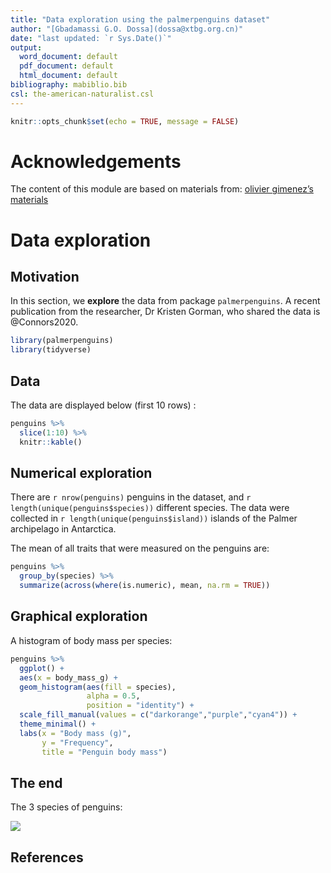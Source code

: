 ---
title: "Data exploration using the palmerpenguins dataset"
author: "[Gbadamassi G.O. Dossa](dossa@xtbg.org.cn)"
date: "last updated: `r Sys.Date()`"
output:
  word_document: default
  pdf_document: default
  html_document: default
bibliography: mabiblio.bib
csl: the-american-naturalist.csl
---

```{r setup, include = FALSE}
knitr::opts_chunk$set(echo = TRUE, message = FALSE)
```

# Acknowledgements
The content of this module are based on materials from:
[olivier gimenez's materials](https://oliviergimenez.github.io/)


# Data exploration

## Motivation

In this section, we **explore** the data from package `palmerpenguins`. A recent publication from the researcher, Dr Kristen Gorman, who shared the data is @Connors2020.

```{r echo = FALSE}
library(palmerpenguins)
library(tidyverse)
```

## Data

The data are displayed below (first 10 rows) : 



```{r}
penguins %>% 
  slice(1:10) %>%
  knitr::kable()
```

## Numerical exploration

There are `r nrow(penguins)` penguins in the dataset, and `r length(unique(penguins$species))` different species. The data were collected in `r length(unique(penguins$island))` islands of the Palmer archipelago in Antarctica. 

The mean of all traits that were measured on the penguins are:

```{r echo = FALSE}
penguins %>% 
  group_by(species) %>% 
  summarize(across(where(is.numeric), mean, na.rm = TRUE))
```


## Graphical exploration

A histogram of body mass per species:
```{r}
penguins %>%
  ggplot() +
  aes(x = body_mass_g) + 
  geom_histogram(aes(fill = species), 
                 alpha = 0.5, 
                 position = "identity") +
  scale_fill_manual(values = c("darkorange","purple","cyan4")) +
  theme_minimal() +
  labs(x = "Body mass (g)",
       y = "Frequency",
       title = "Penguin body mass")
```


## The end

The 3 species of penguins: 

![](lter_penguins.png)



## References

